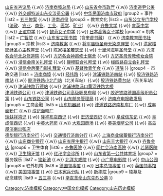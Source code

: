 {{Navbox
|name = 济南近代历史文化专题
|title = <span style="color:#000000;">济南近代历史文化专题</span>
|titlestyle = background:#eec36e;color:#00008B;
|groupstyle = background:lightgray;color:#00008B;
|above = [[Portal:济南|济南主题页]]
|selected = {{{1|}}}
|state = {{{state<includeonly>|collapsed</includeonly>}}}
|group1 = [[济南历史|<span style="color:#00008B;">历史</span>]]
|abbr1 = 历史
|list1 = [[济南府衙]] {{.w}} [[山东省咨议局旧址|山东省咨议局]] {{.w}} [[济南商埠总局]] {{.w}} [[山东省会市政厅]] {{.w}} [[济南道尹公署]] {{.w}} [[国民政府驻山东特派员办事处旧址|外交部特派山东交涉员公署]] {{.w}} [[济南市政府 (中华民国)|中华民国济南市政府]] 
|group2 = 事件
|list2 = [[五三惨案]] {{.w}} [[济南战役]] 
|group3 = 教育文化
|list3  = {{Navbox subgroup
|groupstyle=font-weight:normal;
|group1 = 学校
|list1 = [[山东大学|山东大学堂]] {{.w}} [[山东公立专门学校]]（[[山东公立法政专门学校|法政]]、[[山东公立农业专门学校|农业]]、[[山东公立商业专门学校|商业]]、[[山东公立工业专门学校|工业]]、[[山东公立医学专门学校|医学]]、[[山东公立矿业专门学校|矿业]]） {{.w}} [[齐鲁大学|齐鲁大学]]  {{.w}} [[济南育英中学|育英中学]]  {{.w}} [[济南私立正谊中学|正谊中学]] {{.w}} [[山东大学洪家楼校区|懿范女子中学]] {{.w}} [[济南日本高等女子学校|日本高等女子学校]] 
|group2 =  机构
|list2 = [[广智院]] {{.w}} [[山东省图书馆|山东省立图书馆]]（含[[奎虚书藏]]） {{.w}} [[济南教育图书社旧址|济南教育图书社]]
|group3 =  宗教
|list3 = [[济南教案]] {{.w}} [[将军庙街圣母无染原罪堂]] {{.w}} [[洪家楼教堂|洪家楼耶稣圣心主教座堂]] {{.w}} [[陈家楼圣若瑟堂]] {{.w}} [[十里河海星圣母堂]] {{.w}} [[方济各会华北总修道院旧址|方济各会华北总修道院]] {{.w}} [[方济各会神甫修士宿舍旧址|方济各会神甫修士宿舍]] {{.w}} [[方济圣母传教修女会院旧址|方济圣母传教修女会院]] {{.w}} [[济南南关礼拜堂旧址|浸信会南关礼拜堂]] {{.w}} [[齐鲁大学|康穆联合礼拜堂]] {{.w}} [[经四路自立会礼拜堂]] {{.w}} [[后宰门教堂|浸信会后宰门街礼拜堂]] {{.w}} [[济南基督教青年会旧址|基督教青年会]] {{.w}} [[世界红卍字会济南母院旧址|道院]]
}}
|group4 = 市政交通
|list4 = [[济南商埠]] {{.w}} [[济南经纬路|经纬路]] {{.w}} [[津浦铁路济南车站旧址|津浦铁路济南站]] {{.w}} [[胶济铁路济南车站旧址|胶济铁路济南站]] {{.w}} [[胶济铁路小北门车站旧址|胶济铁路小北门站]]（北关车站）{{.w}} [[黄台站|胶济铁路黄台站]]（东关车站） {{.w}} [[万德站|津浦铁路万德站]] {{.w}} [[泺口黄河铁路大桥|津浦铁路泺口黄河铁路大桥]] <br> [[ 经一路津浦铁道公司旧址|津浦铁道公司]] {{.w}} [[车站街津浦铁道公司高级职员府邸|津浦铁道公司高级职员府邸]] {{.w}} [[胶济铁路德国高级职员公寓旧址|胶济铁路德国高级职员公寓]] {{.w}} [[山东铁路公司]] {{.w}} [[山东邮务管理局旧址|山东邮务管理局]] {{.w}} [[济南府电报收发局旧址|济南府电报收发局]] 
|group5 = 工商金融
|list5 = [[山东机器局旧址|山东机器局]] {{.w}} [[津浦铁路局济南机器厂旧址|津浦铁路济南机车厂]] {{.w}} [[成丰面粉厂旧址|成丰面粉厂]] {{.w}} [[成记面粉厂旧址|成记面粉厂]] <br> [[瑞蚨祥鸿记]] {{.w}} [[隆祥布店西记]] {{.w}} [[宏济堂西记]] {{.w}} [[ 经二路阜成信东记|阜成信东记]] {{.w}} [[ 经二路阜成信西记|阜成信西记]] {{.w}} [[中英大药房]] {{.w}} [[济南大观园|大观园商场]] {{.w}} [[ 经四路英美烟草公司旧址|英美烟草公司]] {{.w}} [[高岛屋济南出张店旧址|高岛屋济南出张店]] <br> [[德华银行济南分行旧址|德华银行济南分行]] {{.w}} [[交通银行济南分行旧址|交通银行济南分行]] {{.w}} [[上海商业储蓄银行济南分行旧址|上海商业储蓄银行济南分行]] {{.w}} [[山东商业银行旧址|山东商业银行]] {{.w}} [[山东民生银行旧址|山东省民生银行]] {{.w}} [[山东丰大银行旧址|山东丰大银行]] {{.w}} [[齐鲁金店]]
|group6 = 卫生体育
|list6 = [[齐鲁医院]] {{.w}} [[同仁会济南医院旧址|同仁会济南医院]] {{.w}} [[若瑟医院旧址|若瑟医院]] {{.w}} [[卫生镶牙馆旧址|卫生镶牙馆]] {{.w}} [[山东红卍字会诊所旧址|红卍字会诊所]] {{.w}} [[山东省第一公共体育场旧址|山东省第一公共体育场]] 
|group7 = 服务娱乐
|list7 = [[铭新池]] {{.w}} [[北洋大戏院]] {{.w}} [[小广寒电影院]] {{.w}} [[济南中山公园|中山公园]]
|group8 = 驻外机构
|list8 = [[德国驻济南领事馆旧址|德国领事馆]] {{.w}} [[经三路日本总领事馆旧址|日本总领事馆]] {{.w}} [[英国驻济南领事馆旧址|英国领事馆]] {{.w}} [[美国驻济南领事馆|美国领事馆]] {{.w}} [[济南日本宪兵分队队部旧址|日本宪兵分队]] {{.w}} [[新华院]]
|group9 = 陵墓及<br>纪念建筑
|list9 = [[济南惨案|五三亭]] {{.w}} [[济南辛亥革命烈士陵园|辛亥革命山东先烈公墓]]
}}
<noinclude>
[[Category:济南模板]]
[[Category:中国文化模板]]
[[Category:山东历史模板]]
</noinclude>
